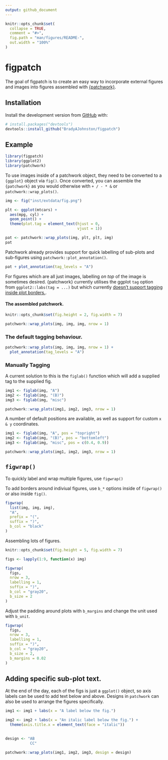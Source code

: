 ```yaml
---
output: github_document
---
```


<!-- README.md is generated from README.Rmd. Please edit that file -->

```r
knitr::opts_chunk$set(
  collapse = TRUE,
  comment = "#>",
  fig.path = "man/figures/README-",
  out.width = "100%"
)
```

# figpatch

<!-- badges: start -->
<!-- badges: end -->

The goal of figpatch is to create an easy way to incorporate external figures
and images into figures assembled with
[{patchwork}](https://patchwork.data-imaginist.com/).

## Installation

<!-- You can install the released version of figpatch from [CRAN](https://CRAN.R-project.org) with: -->

<!-- ``` r -->
<!-- install.packages("figpatch") -->
<!-- ``` -->

Install the development version from [GitHub](https://github.com/) with:

``` r
# install.packages("devtools")
devtools::install_github("BradyAJohnston/figpatch")
```
## Example

```r
library(figpatch)
library(ggplot2)
library(patchwork)
```

To use images inside of a patchwork object, they need to be converted to a 
`{ggplot}` object via `fig()`. Once converted, you can assemble the `{patchwork}` 
as you would otherwise with `+ / - * &` or `patchwork::wrap_plots()`.

```r
img <- fig("inst/extdata/fig.png")

plt <- ggplot(mtcars) + 
  aes(mpg, cyl) + 
  geom_point() + 
  theme(plot.tag = element_text(hjust = 0, 
                                vjust = 1))

pat <- patchwork::wrap_plots(img, plt, plt, img)
pat
```

Patchwork already provides support for quick labelling of sub-plots and sub-figures
using `patchwork::plot_annotation()`.
```r
pat + plot_annotation(tag_levels = "A")
```

For figures which are all just images, labelling _on top_ of the image is 
sometimes desired. {patchwork} currently utilises the ggplot `tag` option 
from `ggplot2::labs(tag = ...)` but which currently [doesn't support tagging inside plot borders.](https://github.com/tidyverse/ggplot2/issues/4297). 

#### The assembled patchwork.
```r
knitr::opts_chunk$set(fig.height = 2, fig.width = 7)
```


```r
patchwork::wrap_plots(img, img, img, nrow = 1)
```

### The default tagging behaviour.
```r
patchwork::wrap_plots(img, img, img, nrow = 1) + 
  plot_annotation(tag_levels = "A")
```


### Manually Tagging
A current solution to this is the `figlab()` function which will add 
a supplied tag to the supplied fig.

```r
img1 <- figlab(img, "A")
img2 <- figlab(img, "(B)")
img3 <- figlab(img, "misc")

patchwork::wrap_plots(img1, img2, img3, nrow = 1)
```

A number of default positions are available, as well as support for custom `x & y` 
coordinates.

```r
img1 <- figlab(img, "A", pos = "topright")
img2 <- figlab(img, "(B)", pos = "bottomleft")
img3 <- figlab(img, "misc", pos = c(0.4, 0.9))

patchwork::wrap_plots(img1, img2, img3, nrow = 1)
```

## `figwrap()`
To quickly label and wrap multiple figures, use `figwrap()` 

To add borders around indiviual figures, use `b_*` options inside of `figwrap()` 
or also inside `fig()`.

```r
figwrap(
  list(img, img, img),
  "A",
  prefix = "(",
  suffix = ")",
  b_col = "black"
)
```



Assembling lots of figures.
```r
knitr::opts_chunk$set(fig.height = 5, fig.width = 7)
```

```r
figs <- lapply(1:9, function(x) img)

figwrap(
  figs,
  nrow = 3,
  labelling = 1,
  suffix = ")",
  b_col = "gray20",
  b_size = 2
)
```

Adjust the padding around plots with `b_margins` and change the unit used with 
`b_unit`.
```r
figwrap(
  figs,
  nrow = 3,
  labelling = 1,
  suffix = ")",
  b_col = "gray20",
  b_size = 2, 
  b_margins = 0.02
)
```


## Adding specific sub-plot text.
At the end of the day, each of the figs is just a `ggplot()` object, so axis
labels can be used to add text below and above. Designs in `patchwork` can 
also be used to arrange the figures specifically.

```r
img1 <- img1 + labs(x = "A label below the fig.")

img2 <- img2 + labs(x = "An italic label below the fig.") + 
  theme(axis.title.x = element_text(face = "italic"))
  

design <- "AB
           CC"

patchwork::wrap_plots(img1, img2, img3, design = design)
```

